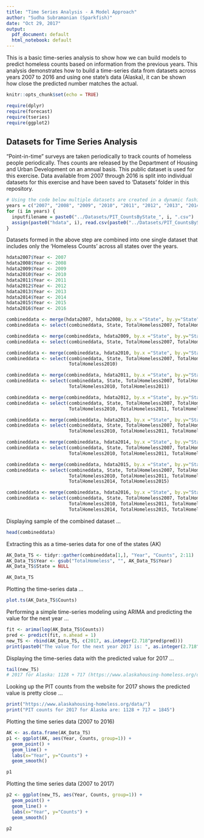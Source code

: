 ```yaml
---
title: "Time Series Analysis - A Model Approach"
author: "Sudha Subramanian (Sparkfish)"
date: "Oct 29, 2017"
output:
  pdf_document: default
  html_notebook: default
---
```


This is a basic time-series analysis to show how we can build models to predict homeless counts based on information from the previous years.  This analysis demonstrates how to build a time-series data from datasets across years 2007 to 2016 and using one state's data (Alaska), it can be shown how close the predicted number matches the actual.

```r
knitr::opts_chunk$set(echo = TRUE)
```

```r
require(dplyr)
require(forecast)
require(tseries)
require(ggplot2)
```

## Datasets for Time Series Analysis
“Point-in-time” surveys are taken periodically to track counts of homeless people periodically.  Thes counts are released by the Department of Housing and Urban Development on an annual basis.  This public dataset is used for this exercise.  Data available from 2007 through 2016 is split into individual datasets for this exercise and have been saved to 'Datasets' folder in this repository.

```r
# Using the code below multiple datasets are created in a dynamic fashion; column added to capture year
years = c("2007", "2008", "2009", "2010", "2011", "2012", "2013", "2014", "2015", "2016")
for (i in years) {
  inputfilename = paste0("../Datasets/PIT_CountsByState_", i, ".csv")
  assign(paste0("hdata", i), read.csv(paste0("../Datasets/PIT_CountsByState_", i, ".csv"), stringsAsFactors = FALSE))
}

```

Datasets formed in the above step are combined into one single dataset that includes only the 'Homeless Counts' across all states over the years.
```r
hdata2007$Year <- 2007
hdata2008$Year <- 2008
hdata2009$Year <- 2009
hdata2010$Year <- 2010
hdata2011$Year <- 2011
hdata2012$Year <- 2012
hdata2013$Year <- 2013
hdata2014$Year <- 2014
hdata2015$Year <- 2015
hdata2016$Year <- 2016

combineddata <- merge(hdata2007, hdata2008, by.x ="State", by.y="State")
combineddata <- select(combineddata, State, TotalHomeless2007, TotalHomeless2008)

combineddata <- merge(combineddata, hdata2009, by.x ="State", by.y="State")
combineddata <- select(combineddata, State, TotalHomeless2007, TotalHomeless2008, TotalHomeless2009)

combineddata <- merge(combineddata, hdata2010, by.x ="State", by.y="State")
combineddata <- select(combineddata, State, TotalHomeless2007, TotalHomeless2008, TotalHomeless2009,
                       TotalHomeless2010)

combineddata <- merge(combineddata, hdata2011, by.x ="State", by.y="State")
combineddata <- select(combineddata, State, TotalHomeless2007, TotalHomeless2008, TotalHomeless2009,
                       TotalHomeless2010, TotalHomeless2011)

combineddata <- merge(combineddata, hdata2012, by.x ="State", by.y="State")
combineddata <- select(combineddata, State, TotalHomeless2007, TotalHomeless2008, TotalHomeless2009,
                       TotalHomeless2010, TotalHomeless2011, TotalHomeless2012)

combineddata <- merge(combineddata, hdata2013, by.x ="State", by.y="State")
combineddata <- select(combineddata, State, TotalHomeless2007, TotalHomeless2008, TotalHomeless2009,
                       TotalHomeless2010, TotalHomeless2011, TotalHomeless2012, TotalHomeless2013)

combineddata <- merge(combineddata, hdata2014, by.x ="State", by.y="State")
combineddata <- select(combineddata, State, TotalHomeless2007, TotalHomeless2008, TotalHomeless2009,
                       TotalHomeless2010, TotalHomeless2011, TotalHomeless2012, TotalHomeless2013, TotalHomeless2014)

combineddata <- merge(combineddata, hdata2015, by.x ="State", by.y="State")
combineddata <- select(combineddata, State, TotalHomeless2007, TotalHomeless2008, TotalHomeless2009,
                       TotalHomeless2010, TotalHomeless2011, TotalHomeless2012, TotalHomeless2013, 
                       TotalHomeless2014, TotalHomeless2015)

combineddata <- merge(combineddata, hdata2016, by.x ="State", by.y="State")
combineddata <- select(combineddata, State, TotalHomeless2007, TotalHomeless2008, TotalHomeless2009,
                       TotalHomeless2010, TotalHomeless2011, TotalHomeless2012, TotalHomeless2013, 
                       TotalHomeless2014, TotalHomeless2015, TotalHomeless2016)


```

Displaying sample of the combined dataset ...
```r
head(combineddata)
```

Extracting this as a time-series data for one of the states (AK)

```r
AK_Data_TS <- tidyr::gather(combineddata[1,], "Year", "Counts", 2:11)
AK_Data_TS$Year <- gsub("TotalHomeless", "", AK_Data_TS$Year)
AK_Data_TS$State = NULL

AK_Data_TS

```


Plotting the time-series data ...
```r

plot.ts(AK_Data_TS$Counts)
```

Performing a simple time-series modeling using ARIMA and predicting the value for the next year ...
```r
fit <- arima(log(AK_Data_TS$Counts))
pred <- predict(fit, n.ahead = 1)
new_TS <- rbind(AK_Data_TS, c(2017, as.integer(2.718^pred$pred)))
print(paste0("The value for the next year 2017 is: ", as.integer(2.718^pred$pred)))
```

Displaying the time-series data with the predicted value for 2017 ...
```r
tail(new_TS)
# 2017 for Alaska: 1128 + 717 (https://www.alaskahousing-homeless.org/data/)

```

Looking up the PIT counts from the website for 2017 shows the predicted value is pretty close ...
```r
print("https://www.alaskahousing-homeless.org/data/")
print("PIT counts for 2017 for Alaska are: 1128 + 717 = 1845")

```

Plotting the time series data (2007 to 2016)
```r
AK <- as.data.frame(AK_Data_TS)
p1 <- ggplot(AK, aes(Year, Counts, group=1)) +
  geom_point() + 
  geom_line() +
  labs(x="Year", y="Counts") + 
  geom_smooth() 

p1
```

Plotting the time series data (2007 to 2017)
```r
p2 <- ggplot(new_TS, aes(Year, Counts, group=1)) +
  geom_point() + 
  geom_line() +
  labs(x="Year", y="Counts") + 
  geom_smooth() 

p2
```